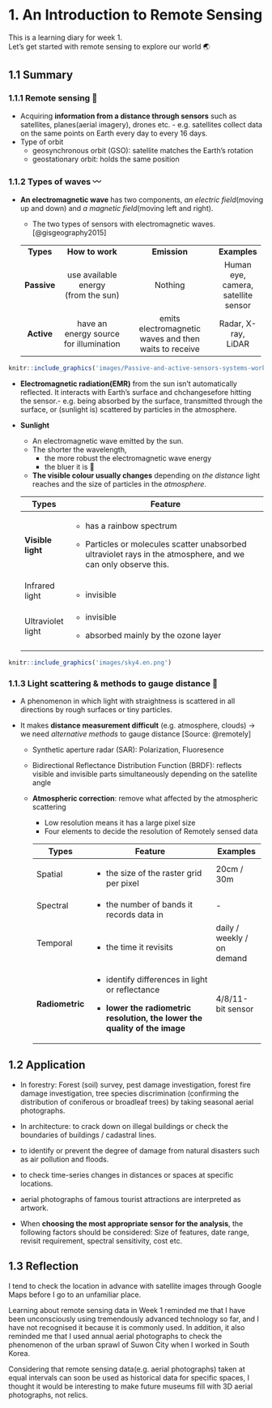 # 1. An Introduction to Remote Sensing {.unnumbered}

This is a learning diary for week 1.\
Let's get started with remote sensing to explore our world 🌏

## 1.1 Summary {.unnumbered}

### 1.1.1 Remote sensing 📡

-   Acquiring **information from a distance through sensors** such as satellites, planes(aerial imagery), drones etc. - e.g. satellites collect data on the same points on Earth every day to every 16 days.
-   Type of orbit
    -   geosynchronous orbit (GSO): satellite matches the Earth's rotation
    -   geostationary orbit: holds the same position

### 1.1.2 Types of waves 〰️

-   **An electromagnetic wave** has two components, *an electric field*(moving up and down) and *a magnetic field*(moving left and right).

    -   The two types of sensors with electromagnetic waves. [@gisgeography2015]

    +:-----------:+:--------------------------------------:+:-----------------------------------------------------:+:-------------------:+
    | **Types**   | **How to work**                        | **Emission**                                          | **Examples**        |
    +-------------+----------------------------------------+-------------------------------------------------------+---------------------+
    | **Passive** | use available energy\                  | Nothing                                               | Human eye, camera,\ |
    |             | (from the sun)                         |                                                       | satellite sensor    |
    +-------------+----------------------------------------+-------------------------------------------------------+---------------------+
    | **Active**  | have an energy source for illumination | emits electromagnetic waves and then waits to receive | Radar, X-ray, LiDAR |
    +-------------+----------------------------------------+-------------------------------------------------------+---------------------+

```r
knitr::include_graphics('images/Passive-and-active-sensors-systems-working-principles-24.png')
```

-   **Electromagnetic radiation(EMR)** from the sun isn't automatically reflected. It interacts with Earth's surface and chchangesefore hitting the sensor.- e.g. being absorbed by the surface, transmitted through the surface, or (sunlight is) scattered by particles in the atmosphere.

-   **Sunlight**

    -   An electromagnetic wave emitted by the sun.
    -   The shorter the wavelength,
        -   the more robust the electromagnetic wave energy
        -   the bluer it is 🌈
    -   **The visible colour usually changes** depending on *the distance* light reaches and the size of particles in the *atmosphere*.

    +-------------------+-----------------------------------------------------------------------------------------------------------------+
    | Types             | Feature                                                                                                         |
    +===================+=================================================================================================================+
    | **Visible light** | -   has a rainbow spectrum                                                                                      |
    |                   |                                                                                                                 |
    |                   | -   Particles or molecules scatter unabsorbed ultraviolet rays in the atmosphere, and we can only observe this. |
    +-------------------+-----------------------------------------------------------------------------------------------------------------+
    | Infrared light    | -   invisible                                                                                                   |
    +-------------------+-----------------------------------------------------------------------------------------------------------------+
    | Ultraviolet light | -   invisible                                                                                                   |
    |                   |                                                                                                                 |
    |                   | -   absorbed mainly by the ozone layer                                                                          |
    +-------------------+-----------------------------------------------------------------------------------------------------------------+

```r
knitr::include_graphics('images/sky4.en.png')
```

### 1.1.3 Light scattering & methods to gauge distance 📐

-   A phenomenon in which light with straightness is scattered in all directions by rough surfaces or tiny particles.

-   It makes **distance measurement difficult** (e.g. atmosphere, clouds) → we need *alternative methods* to gauge distance [Source: @remotely]

    -   Synthetic aperture radar (SAR): Polarization, Fluoresence

    -   Bidirectional Reflectance Distribution Function (BRDF): reflects visible and invisible parts simultaneously depending on the satellite angle

    -   **Atmospheric correction**: remove what affected by the atmospheric scattering

        -   Low resolution means it has a large pixel size
        -   Four elements to decide the resolution of Remotely sensed data

        +-----------------+------------------------------------------------------------------------------+----------------------------+
        | Types           | Feature                                                                      | Examples                   |
        +=================+==============================================================================+============================+
        | Spatial         | -   the size of the raster grid per pixel                                    | 20cm / 30m                 |
        +-----------------+------------------------------------------------------------------------------+----------------------------+
        | Spectral        | -   the number of bands it records data in                                   | \-                         |
        +-----------------+------------------------------------------------------------------------------+----------------------------+
        | Temporal        | -   the time it revisits                                                     | daily / weekly / on demand |
        +-----------------+------------------------------------------------------------------------------+----------------------------+
        | **Radiometric** | -   identify differences in light or reflectance                             | 4/8/11-bit sensor          |
        |                 |                                                                              |                            |
        |                 | -   **lower the radiometric resolution, the lower the quality of the image** |                            |
        +-----------------+------------------------------------------------------------------------------+----------------------------+

## 1.2 Application

-   In forestry: Forest (soil) survey, pest damage investigation, forest fire damage investigation, tree species discrimination (confirming the distribution of coniferous or broadleaf trees) by taking seasonal aerial photographs.

-   In architecture: to crack down on illegal buildings or check the boundaries of buildings / cadastral lines.

-   to identify or prevent the degree of damage from natural disasters such as air pollution and floods.

-   to check time-series changes in distances or spaces at specific locations.

-   aerial photographs of famous tourist attractions are interpreted as artwork.

-   When **choosing the most appropriate sensor for the analysis**, the following factors should be considered: Size of features, date range, revisit requirement, spectral sensitivity, cost etc.

## 1.3 Reflection

I tend to check the location in advance with satellite images through Google Maps before I go to an unfamiliar place.

Learning about remote sensing data in Week 1 reminded me that I have been unconsciously using tremendously advanced technology so far, and I have not recognised it because it is commonly used. In addition, it also reminded me that I used annual aerial photographs to check the phenomenon of the urban sprawl of Suwon City when I worked in South Korea.

Considering that remote sensing data(e.g. aerial photographs) taken at equal intervals can soon be used as historical data for specific spaces, I thought it would be interesting to make future museums fill with 3D aerial photographs, not relics.
